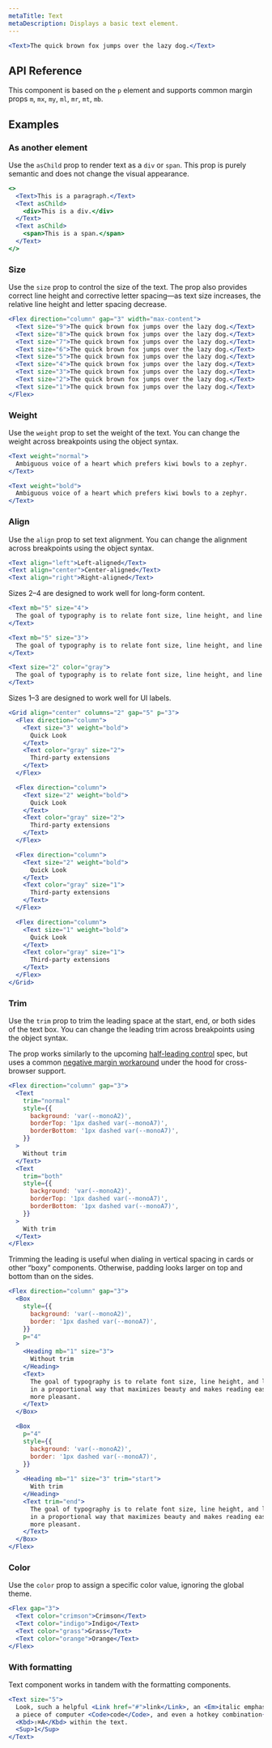 ```yaml
---
metaTitle: Text
metaDescription: Displays a basic text element.
---
```


```jsx live=true
<Text>The quick brown fox jumps over the lazy dog.</Text>
```

## API Reference

This component is based on the `p` element and supports common margin props `m`, `mx`, `my`, `ml`, `mr`, `mt`, `mb`.

<ThemesPropsTable componentName="text" />

## Examples

### As another element

Use the `asChild` prop to render text as a `div` or `span`. This prop is purely semantic and does not change the visual appearance.

```jsx live=true
<>
  <Text>This is a paragraph.</Text>
  <Text asChild>
    <div>This is a div.</div>
  </Text>
  <Text asChild>
    <span>This is a span.</span>
  </Text>
</>
```

### Size

Use the `size` prop to control the size of the text. The prop also provides correct line height and corrective letter spacing—as text size increases, the relative line height and letter spacing decrease.

```jsx live=true
<Flex direction="column" gap="3" width="max-content">
  <Text size="9">The quick brown fox jumps over the lazy dog.</Text>
  <Text size="8">The quick brown fox jumps over the lazy dog.</Text>
  <Text size="7">The quick brown fox jumps over the lazy dog.</Text>
  <Text size="6">The quick brown fox jumps over the lazy dog.</Text>
  <Text size="5">The quick brown fox jumps over the lazy dog.</Text>
  <Text size="4">The quick brown fox jumps over the lazy dog.</Text>
  <Text size="3">The quick brown fox jumps over the lazy dog.</Text>
  <Text size="2">The quick brown fox jumps over the lazy dog.</Text>
  <Text size="1">The quick brown fox jumps over the lazy dog.</Text>
</Flex>
```

### Weight

Use the `weight` prop to set the weight of the text. You can change the weight across breakpoints using the object syntax.

```jsx live="true"
<Text weight="normal">
  Ambiguous voice of a heart which prefers kiwi bowls to a zephyr.
</Text>

<Text weight="bold">
  Ambiguous voice of a heart which prefers kiwi bowls to a zephyr.
</Text>
```

### Align

Use the `align` prop to set text alignment. You can change the alignment across breakpoints using the object syntax.

```jsx live="true"
<Text align="left">Left-aligned</Text>
<Text align="center">Center-aligned</Text>
<Text align="right">Right-aligned</Text>
```

Sizes 2–4 are designed to work well for long-form content.

```jsx live=true
<Text mb="5" size="4">
  The goal of typography is to relate font size, line height, and line width in a proportional way that maximizes beauty and makes reading easier and more pleasant. The question is: What proportion(s) will give us the best results? The golden ratio is often observed in nature where beauty and utility intersect; perhaps we can use this “divine” proportion to enhance these attributes in our typography.
</Text>

<Text mb="5" size="3">
  The goal of typography is to relate font size, line height, and line width in a proportional way that maximizes beauty and makes reading easier and more pleasant. The question is: What proportion(s) will give us the best results? The golden ratio is often observed in nature where beauty and utility intersect; perhaps we can use this “divine” proportion to enhance these attributes in our typography.
</Text>

<Text size="2" color="gray">
  The goal of typography is to relate font size, line height, and line width in a proportional way that maximizes beauty and makes reading easier and more pleasant. The question is: What proportion(s) will give us the best results? The golden ratio is often observed in nature where beauty and utility intersect; perhaps we can use this “divine” proportion to enhance these attributes in our typography.
</Text>
```

Sizes 1–3 are designed to work well for UI labels.

```jsx live=true
<Grid align="center" columns="2" gap="5" p="3">
  <Flex direction="column">
    <Text size="3" weight="bold">
      Quick Look
    </Text>
    <Text color="gray" size="2">
      Third-party extensions
    </Text>
  </Flex>

  <Flex direction="column">
    <Text size="2" weight="bold">
      Quick Look
    </Text>
    <Text color="gray" size="2">
      Third-party extensions
    </Text>
  </Flex>

  <Flex direction="column">
    <Text size="2" weight="bold">
      Quick Look
    </Text>
    <Text color="gray" size="1">
      Third-party extensions
    </Text>
  </Flex>

  <Flex direction="column">
    <Text size="1" weight="bold">
      Quick Look
    </Text>
    <Text color="gray" size="1">
      Third-party extensions
    </Text>
  </Flex>
</Grid>
```

### Trim

Use the `trim` prop to trim the leading space at the start, end, or both sides of the text box. You can change the leading trim across breakpoints using the object syntax.

The prop works similarly to the upcoming [half-leading control](https://www.w3.org/TR/css-inline-3/#leading-trim) spec, but uses a common [negative margin workaround](https://seek-oss.github.io/capsize/) under the hood for cross-browser support.

```jsx live="true"
<Flex direction="column" gap="3">
  <Text
    trim="normal"
    style={{
      background: 'var(--monoA2)',
      borderTop: '1px dashed var(--monoA7)',
      borderBottom: '1px dashed var(--monoA7)',
    }}
  >
    Without trim
  </Text>
  <Text
    trim="both"
    style={{
      background: 'var(--monoA2)',
      borderTop: '1px dashed var(--monoA7)',
      borderBottom: '1px dashed var(--monoA7)',
    }}
  >
    With trim
  </Text>
</Flex>
```

Trimming the leading is useful when dialing in vertical spacing in cards or other “boxy” components. Otherwise, padding looks larger on top and bottom than on the sides.

```jsx live="true"
<Flex direction="column" gap="3">
  <Box
    style={{
      background: 'var(--monoA2)',
      border: '1px dashed var(--monoA7)',
    }}
    p="4"
  >
    <Heading mb="1" size="3">
      Without trim
    </Heading>
    <Text>
      The goal of typography is to relate font size, line height, and line width
      in a proportional way that maximizes beauty and makes reading easier and
      more pleasant.
    </Text>
  </Box>

  <Box
    p="4"
    style={{
      background: 'var(--monoA2)',
      border: '1px dashed var(--monoA7)',
    }}
  >
    <Heading mb="1" size="3" trim="start">
      With trim
    </Heading>
    <Text trim="end">
      The goal of typography is to relate font size, line height, and line width
      in a proportional way that maximizes beauty and makes reading easier and
      more pleasant.
    </Text>
  </Box>
</Flex>
```

### Color

Use the `color` prop to assign a specific color value, ignoring the global theme.

```jsx live=true
<Flex gap="3">
  <Text color="crimson">Crimson</Text>
  <Text color="indigo">Indigo</Text>
  <Text color="grass">Grass</Text>
  <Text color="orange">Orange</Text>
</Flex>
```

### With formatting

Text component works in tandem with the formatting components.

```jsx live="true"
<Text size="5">
  Look, such a helpful <Link href="#">link</Link>, an <Em>italic emphasis</Em>,
  a piece of computer <Code>code</Code>, and even a hotkey combination{' '}
  <Kbd>⇧⌘A</Kbd> within the text.
  <Sup>1</Sup>
</Text>
```
